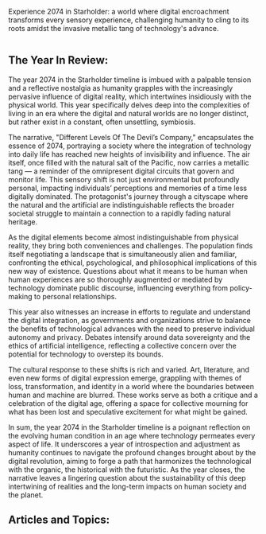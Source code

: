 Experience 2074 in Starholder: a world where digital encroachment transforms every sensory experience, challenging humanity to cling to its roots amidst the invasive metallic tang of technology's advance.

<img src="https://www.blockstar.com/wp-content/uploads/2024/06/2074-reflection.png" alt="" />

## The Year In Review:
The year 2074 in the Starholder timeline is imbued with a palpable tension and a reflective nostalgia as humanity grapples with the increasingly pervasive influence of digital reality, which intertwines insidiously with the physical world. This year specifically delves deep into the complexities of living in an era where the digital and natural worlds are no longer distinct, but rather exist in a constant, often unsettling, symbiosis.

The narrative, "Different Levels Of The Devil’s Company," encapsulates the essence of 2074, portraying a society where the integration of technology into daily life has reached new heights of invisibility and influence. The air itself, once filled with the natural salt of the Pacific, now carries a metallic tang — a reminder of the omnipresent digital circuits that govern and monitor life. This sensory shift is not just environmental but profoundly personal, impacting individuals’ perceptions and memories of a time less digitally dominated. The protagonist's journey through a cityscape where the natural and the artificial are indistinguishable reflects the broader societal struggle to maintain a connection to a rapidly fading natural heritage.

As the digital elements become almost indistinguishable from physical reality, they bring both conveniences and challenges. The population finds itself negotiating a landscape that is simultaneously alien and familiar, confronting the ethical, psychological, and philosophical implications of this new way of existence. Questions about what it means to be human when human experiences are so thoroughly augmented or mediated by technology dominate public discourse, influencing everything from policy-making to personal relationships.

This year also witnesses an increase in efforts to regulate and understand the digital integration, as governments and organizations strive to balance the benefits of technological advances with the need to preserve individual autonomy and privacy. Debates intensify around data sovereignty and the ethics of artificial intelligence, reflecting a collective concern over the potential for technology to overstep its bounds.

The cultural response to these shifts is rich and varied. Art, literature, and even new forms of digital expression emerge, grappling with themes of loss, transformation, and identity in a world where the boundaries between human and machine are blurred. These works serve as both a critique and a celebration of the digital age, offering a space for collective mourning for what has been lost and speculative excitement for what might be gained.

In sum, the year 2074 in the Starholder timeline is a poignant reflection on the evolving human condition in an age where technology permeates every aspect of life. It underscores a year of introspection and adjustment as humanity continues to navigate the profound changes brought about by the digital revolution, aiming to forge a path that harmonizes the technological with the organic, the historical with the futuristic. As the year closes, the narrative leaves a lingering question about the sustainability of this deep intertwining of realities and the long-term impacts on human society and the planet.

## Articles and Topics:

